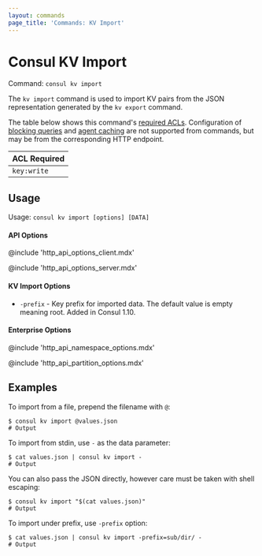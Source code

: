 ```yaml
---
layout: commands
page_title: 'Commands: KV Import'
---
```


# Consul KV Import

Command: `consul kv import`

The `kv import` command is used to import KV pairs from the JSON representation
generated by the `kv export` command.

The table below shows this command's [required ACLs](/api#authentication). Configuration of
[blocking queries](/api/features/blocking) and [agent caching](/api/features/caching)
are not supported from commands, but may be from the corresponding HTTP endpoint.

| ACL Required |
| ------------ |
| `key:write`  |

## Usage

Usage: `consul kv import [options] [DATA]`

#### API Options

@include 'http_api_options_client.mdx'

@include 'http_api_options_server.mdx'

#### KV Import Options

- `-prefix` - Key prefix for imported data. The default value is empty meaning
  root. Added in Consul 1.10.

#### Enterprise Options

@include 'http_api_namespace_options.mdx'

@include 'http_api_partition_options.mdx'

## Examples

To import from a file, prepend the filename with `@`:

```shell-session
$ consul kv import @values.json
# Output
```

To import from stdin, use `-` as the data parameter:

```shell-session
$ cat values.json | consul kv import -
# Output
```

You can also pass the JSON directly, however care must be taken with shell
escaping:

```shell-session
$ consul kv import "$(cat values.json)"
# Output
```

To import under prefix, use `-prefix` option:

```shell-session
$ cat values.json | consul kv import -prefix=sub/dir/ -
# Output
```
